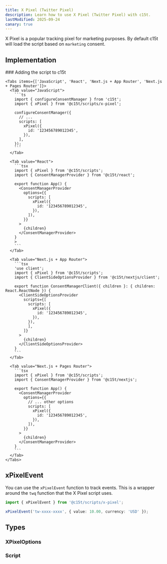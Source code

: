 ```yaml
---
title: X Pixel (Twitter Pixel)
description: Learn how to use X Pixel (Twitter Pixel) with c15t.
lastModified: 2025-09-24
canary: true
---
```


X Pixel is a popular tracking pixel for marketing purposes. By default c15t will load the script based on `marketing` consent.

## Implementation

<Steps>
  <Step>
    ### Adding the script to c15t

    <Tabs items={['JavaScript', 'React', 'Next.js + App Router', 'Next.js + Pages Router']}>
      <Tab value="JavaScript">
        ```ts
        import { configureConsentManager } from 'c15t';
        import { xPixel } from '@c15t/scripts/x-pixel';

        configureConsentManager({
          // ... 
          scripts: [
            xPixel({
              id: '123456789012345',
            }),
          ],
        });
        ```
      </Tab>

      <Tab value="React">
        ```tsx
        import { xPixel } from '@c15t/scripts';
        import { ConsentManagerProvider } from '@c15t/react';

        export function App() { 
          <ConsentManagerProvider
            options={{
              scripts: [
                xPixel({
                  id: '123456789012345',
                }),
              ]),
            }}
          >
            {children}
          </ConsentManagerProvider>
        }
        >
        ```
      </Tab>

      <Tab value="Next.js + App Router">
        ```tsx
        'use client';
        import { xPixel } from '@c15t/scripts';
        import { ClientSideOptionsProvider } from '@c15t/nextjs/client';

        export function ConsentManagerClient({ children }: { children: React.ReactNode }) { 
          <ClientSideOptionsProvider
            scripts={[
              scripts: [
                xPixel({
                  id: '123456789012345',
                }),
              }),
              ],
            ]}
          >
            {children}
          </ClientSideOptionsProvider>
        }
        ```
      </Tab>

      <Tab value="Next.js + Pages Router">
        ```tsx
        import { xPixel } from '@c15t/scripts';
        import { ConsentManagerProvider } from '@c15t/nextjs';

        export function App() { 
          <ConsentManagerProvider
            options={{
              // ... other options
              scripts: [
                xPixel({
                  id: '123456789012345',
                }),
              ]),
            }}
          >
            {children}
          </ConsentManagerProvider>
        }
        ```
      </Tab>
    </Tabs>
  </Step>
</Steps>

## xPixelEvent

You can use the `xPixelEvent` function to track events. This is a wrapper around the `twq` function that the X Pixel script uses.

```ts
import { xPixelEvent } from '@c15t/scripts/x-pixel';

xPixelEvent('tw-xxxx-xxxx', { value: 10.00, currency: 'USD' });
```

## Types

### XPixelOptions
  
<AutoTypeTable path="./packages/scripts/src/linkedin-insights.ts" name="LinkedInInsightsOptions" />

### Script

<AutoTypeTable path="./packages/core/src/libs/script-loader/types.ts" name="Script" />